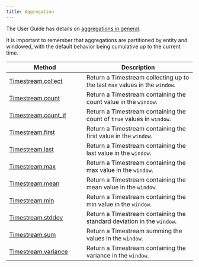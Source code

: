 ```yaml
---
title: Aggregation
---
```


The User Guide has details on [aggregations in general](../guide/aggregation.qmd).

::: {.callout-important}
It is important to remember that aggregations are partitioned by entity and windowed, with the default behavior being cumulative up to the current time.
:::


| Method                                               | Description                                                                 |
|------------------------------------------------------|-----------------------------------------------------------------------------|
| [Timestream.collect](`kaskada.Timestream.collect`)   | Return a Timestream collecting up to the last `max` values in the `window`. |
| [Timestream.count](`kaskada.Timestream.count`)       | Return a Timestream containing the count value in the `window`.             |
| [Timestream.count_if](`kaskada.Timestream.count_if`) | Return a Timestream containing the count of `true` values in `window`.      |
| [Timestream.first](`kaskada.Timestream.first`)       | Return a Timestream containing the first value in the `window`.             |
| [Timestream.last](`kaskada.Timestream.last`)         | Return a Timestream containing the last value in the `window`.              |
| [Timestream.max](`kaskada.Timestream.max`)           | Return a Timestream containing the max value in the `window`.               |
| [Timestream.mean](`kaskada.Timestream.mean`)         | Return a Timestream containing the mean value in the `window`.              |
| [Timestream.min](`kaskada.Timestream.min`)           | Return a Timestream containing the min value in the `window`.               |
| [Timestream.stddev](`kaskada.Timestream.stddev`)     | Return a Timestream containing the standard deviation in the `window`.      |
| [Timestream.sum](`kaskada.Timestream.sum`)           | Return a Timestream summing the values in the `window`.                     |
| [Timestream.variance](`kaskada.Timestream.variance`) | Return a Timestream containing the variance in the `window`.                |